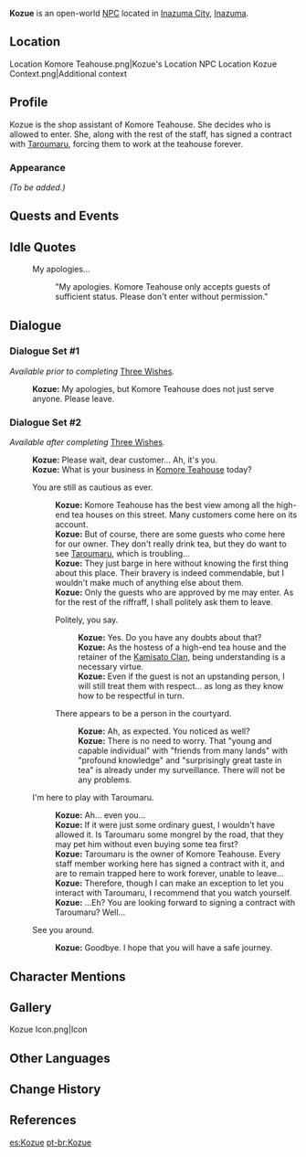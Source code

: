 {{Meta
<!-- REMOVE THIS TEMPLATE AFTER ADDING MISSING INFO -->
|missing_NPC_profile  = yes
}}
{{Character Infobox
|type             = Open-World NPC
|image            = NPC Kozue.png
|realname         = 
|region           = Inazuma
|location         = Inazuma
|affiliation      = Komore Teahouse
|title            = Shop Assistant, [[Komore Teahouse]]
|voiceEN          = [http://www.laurenmayfield.com/ Lauren Mayfield]<ref name="Lauren Mayfield">Twitter: [https://twitter.com/laurenamayfield/status/1418615730677768195 EN VA Self Announcement] ([https://web.archive.org/web/20210724034849/https://twitter.com/LaurenAMayfield/status/1418615730677768195 Archived])</ref>
|voiceCN          = 
|voiceJP          = 
|dialoguereward   = 
}}
'''Kozue''' {{Lang|ja=梢|ja_rm=Kozue}}  is an open-world [[NPC]] located in [[Inazuma City]], [[Inazuma]].

==Location==
<gallery>
Location Komore Teahouse.png|Kozue's Location
NPC Location Kozue Context.png|Additional context
</gallery>

==Profile==
<!-- detailed story/lore information goes here -->
Kozue is the shop assistant of Komore Teahouse. She decides who is allowed to enter. She, along with the rest of the staff, has signed a contract with [[Taroumaru]], forcing them to work at the teahouse forever.

===Appearance===
''(To be added.)''

==Quests and Events==
{{Quests and Events}}

==Idle Quotes==
{{Dialogue Start}}
: {{DIcon|Idle}} My apologies...
:: {{A|VO Kozue 01.ogg}} "My apologies. Komore Teahouse only accepts guests of sufficient status. Please don't enter without permission."
{{Dialogue End}}

==Dialogue==
{{Dialogue Start}}
===Dialogue Set #1===
''Available prior to completing'' [[Three Wishes]]{{verify}}''.''
:'''Kozue:''' My apologies, but Komore Teahouse does not just serve anyone. Please leave.

===Dialogue Set #2===
''Available after completing'' [[Three Wishes]]{{verify}}''.''
:'''Kozue:''' Please wait, dear customer... Ah, it's you.
:'''Kozue:''' What is your business in [[Komore Teahouse]] today?
:{{DIcon}} You are still as cautious as ever.
::'''Kozue:''' Komore Teahouse has the best view among all the high-end tea houses on this street. Many customers come here on its account.
::'''Kozue:''' But of course, there are some guests who come here for our owner. They don't really drink tea, but they do want to see [[Taroumaru]], which is troubling...
::'''Kozue:''' They just barge in here without knowing the first thing about this place. Their bravery is indeed commendable, but I wouldn't make much of anything else about them.
::'''Kozue:''' Only the guests who are approved by me may enter. As for the rest of the riffraff, I shall politely ask them to leave.
::{{DIcon}} Politely, you say.
:::'''Kozue:''' Yes. Do you have any doubts about that?
:::'''Kozue:''' As the hostess of a high-end tea house and the retainer of the [[Kamisato Clan]], being understanding is a necessary virtue.
:::'''Kozue:''' Even if the guest is not an upstanding person, I will still treat them with respect... as long as they know how to be respectful in turn.
::{{DIcon}} There appears to be a {{sic|odds}} person in the courtyard.
:::'''Kozue:''' Ah, as expected. You noticed as well?
:::'''Kozue:''' There is no need to worry. That "young and capable individual" with "friends from many lands" with "profound knowledge" and "surprisingly great taste in tea" is already under my surveillance. There will not be any problems.
:{{DIcon}} I'm here to play with Taroumaru.
::'''Kozue:''' Ah... even you...
::'''Kozue:''' If it were just some ordinary guest, I wouldn't have allowed it. Is Taroumaru some mongrel by the road, that they may pet him without even buying some tea first?
::'''Kozue:''' Taroumaru is the owner of Komore Teahouse. Every staff member working here has signed a contract with it, and are to remain trapped here to work forever, unable to leave...
::'''Kozue:''' Therefore, though I can make an exception to let you interact with Taroumaru, I recommend that you watch yourself.
::'''Kozue:''' ...Eh? You are looking forward to signing a contract with Taroumaru? Well...
:{{DIcon}} See you around.
::'''Kozue:''' Goodbye. I hope that you will have a safe journey.
{{Dialogue End}}
<!-- datamined line:
Kozue: My apologies, but Komore Teahouse does not just serve anyone. Please leave.
-->

==Character Mentions==
{{Character Mentions}}

==Gallery==
<gallery>
Kozue Icon.png|Icon
</gallery>

==Other Languages==
{{Other Languages
|default_hidden = 1
|en      = Kozue
|zhs     = 梢
|zhs_rm  = Shāo{{Sino|zh|ja}}
|zht     = 梢
|zht_rm  = Shāo{{Sino|zh|ja}}
|ja      = 梢
|ja_rm   = Kozue
|ko      = 코즈에
|ko_rm   = Kojeu'e
|es      = Kozue
|fr      = Kozue
|ru      = Кодзуэ
|th      = Kozue
|vi      = Kozue
|de      = Kozue
|id      = Kozue
|pt      = Kozue
|tr      = Kozue
|it      = Kozue
}}

==Change History==
{{Change History|2.0}}

==References==
{{Reflist}}

[[es:Kozue]]
[[pt-br:Kozue]]